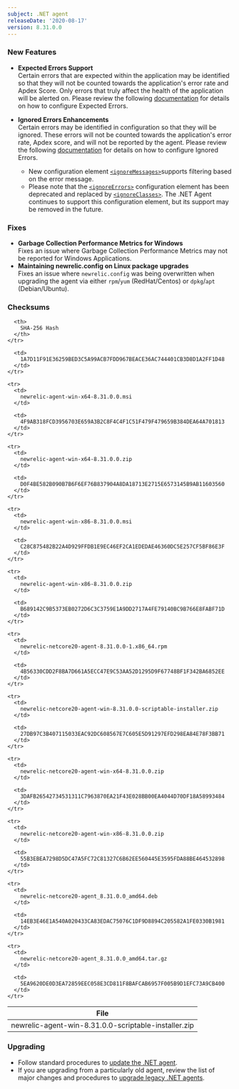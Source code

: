 ```yaml
---
subject: .NET agent
releaseDate: '2020-08-17'
version: 8.31.0.0
---
```


### New Features

* **Expected Errors Support**  
  Certain errors that are expected within the application may be identified so that they will not be counted towards the application's error rate and Apdex Score. Only errors that truly affect the health of the application will be alerted on. Please review the following [documentation](https://docs.newrelic.com/docs/agents/net-agent/configuration/net-agent-configuration#error_collector) for details on how to configure Expected Errors.
* **Ignored Errors Enhancements**  
  Certain errors may be identified in configuration so that they will be ignored. These errors will not be counted towards the application's error rate, Apdex score, and will not be reported by the agent. Please review the following [documentation](https://docs.newrelic.com/docs/agents/net-agent/configuration/net-agent-configuration#error_collector) for details on how to configure Ignored Errors.

  * New configuration element [`<ignoreMessages>`](https://docs.newrelic.com/docs/agents/net-agent/configuration/net-agent-configuration#error-ignoreErrors)supports filtering based on the error message.
  * Please note that the [`<ignoreErrors>`](https://docs.newrelic.com/docs/agents/net-agent/configuration/net-agent-configuration#error-ignoreErrors) configuration element has been deprecated and replaced by [`<ignoreClasses>`](https://docs.newrelic.com/docs/agents/net-agent/configuration/net-agent-configuration#error-ignoreClasses). The .NET Agent continues to support this configuration element, but its support may be removed in the future.

### Fixes

* **Garbage Collection Performance Metrics for Windows**  
  Fixes an issue where Garbage Collection Performance Metrics may not be reported for Windows Applications.
* **Maintaining newrelic.config on Linux package upgrades**  
  Fixes an issue where `newrelic.config` was being overwritten when upgrading the agent via either `rpm`/`yum` (RedHat/Centos) or `dpkg`/`apt` (Debian/Ubuntu).

### Checksums

<table>
  <thead>
    <tr>
      <th>
        File
      </th>

      <th>
        SHA-256 Hash
      </th>
    </tr>
  </thead>

  <tbody>
    <tr>
      <td>
        newrelic-agent-win-8.31.0.0-scriptable-installer.zip
      </td>

      <td>
        1A7D11F91E36259BED3C5A99ACB7FDD967BEACE36AC744401CB3D8D1A2FF1D48
      </td>
    </tr>

    <tr>
      <td>
        newrelic-agent-win-x64-8.31.0.0.msi
      </td>

      <td>
        4F9AB318FCD3956703E659A3B2C8F4C4F1C51F479F479659B384DEA64A701813
      </td>
    </tr>

    <tr>
      <td>
        newrelic-agent-win-x64-8.31.0.0.zip
      </td>

      <td>
        D0F4BE582B090B7B6F6EF76B837904A8DA18713E2715E6573145B9AB11603560
      </td>
    </tr>

    <tr>
      <td>
        newrelic-agent-win-x86-8.31.0.0.msi
      </td>

      <td>
        C28C875482B22A4D929FFDB1E9EC46EF2CA1EDEDAE46360DC5E257CF5BF86E3F
      </td>
    </tr>

    <tr>
      <td>
        newrelic-agent-win-x86-8.31.0.0.zip
      </td>

      <td>
        B689142C9B5373EB0272D6C3C3759E1A9DD2717A4FE79140BC9B766E8FABF71D
      </td>
    </tr>

    <tr>
      <td>
        newrelic-netcore20-agent-8.31.0.0-1.x86_64.rpm
      </td>

      <td>
        4B56330CDD2F8BA7D661A5ECC47E9C53AA52D1295D9F67748BF1F342BA6852EE
      </td>
    </tr>

    <tr>
      <td>
        newrelic-netcore20-agent-win-8.31.0.0-scriptable-installer.zip
      </td>

      <td>
        27DB97C3B407115033EAC92DC608567E7C605E5D91297EFD298EA84E78F3BB71
      </td>
    </tr>

    <tr>
      <td>
        newrelic-netcore20-agent-win-x64-8.31.0.0.zip
      </td>

      <td>
        3DAFB26542734531311C7963870EA21F43E028BB00EA4044D70DF18A58993484
      </td>
    </tr>

    <tr>
      <td>
        newrelic-netcore20-agent-win-x86-8.31.0.0.zip
      </td>

      <td>
        55B3EBEA7298D5DC47A5FC72C81327C6B62EE560445E3595FDA88BE464532898
      </td>
    </tr>

    <tr>
      <td>
        newrelic-netcore20-agent_8.31.0.0_amd64.deb
      </td>

      <td>
        14EB3E46E1A540A020433CA83EDAC75076C1DF9D8894C205582A1FE0330B1981
      </td>
    </tr>

    <tr>
      <td>
        newrelic-netcore20-agent_8.31.0.0_amd64.tar.gz
      </td>

      <td>
        5EA9620DE0D3EA72859EEC058E3CD811F8BAFCAB6957F005B9D1EFC73A9CB400
      </td>
    </tr>
  </tbody>
</table>

### Upgrading

* Follow standard procedures to [update the .NET agent](/docs/agents/net-agent/installation-configuration/update-net-agent).
* If you are upgrading from a particularly old agent, review the list of major changes and procedures to [upgrade legacy .NET agents](/docs/agents/net-agent/troubleshooting/upgrade-legacy-net-agents).
